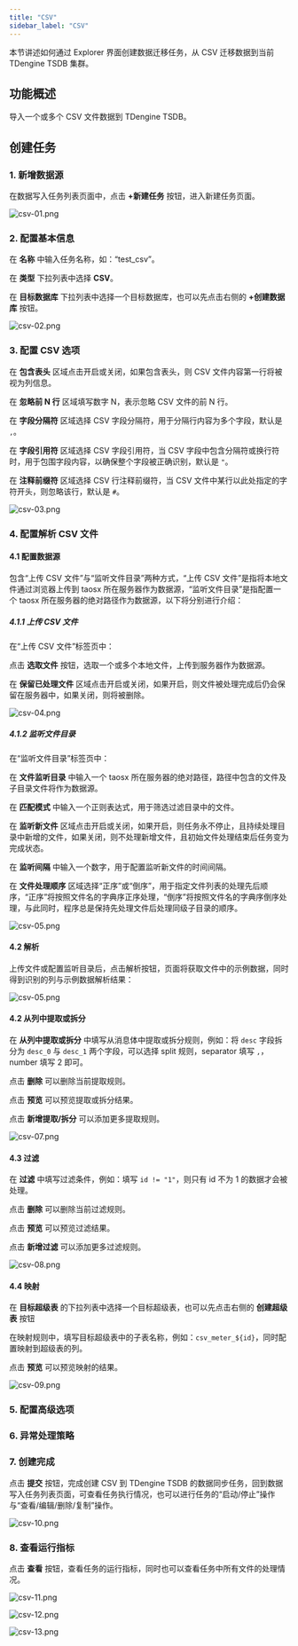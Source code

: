 ```yaml
---
title: "CSV"
sidebar_label: "CSV"
---
```

本节讲述如何通过 Explorer 界面创建数据迁移任务，从 CSV 迁移数据到当前 TDengine TSDB 集群。

## 功能概述
导入一个或多个 CSV 文件数据到 TDengine TSDB。

## 创建任务
### 1. 新增数据源
在数据写入任务列表页面中，点击 **+新建任务** 按钮，进入新建任务页面。

![csv-01.png](./csv-01.png)

### 2. 配置基本信息
在 **名称** 中输入任务名称，如：“test_csv”。

在 **类型** 下拉列表中选择 **CSV**。

在 **目标数据库** 下拉列表中选择一个目标数据库，也可以先点击右侧的 **+创建数据库** 按钮。

![csv-02.png](./csv-02.png)

### 3. 配置 CSV 选项
在 **包含表头** 区域点击开启或关闭，如果包含表头，则 CSV 文件内容第一行将被视为列信息。

在 **忽略前 N 行** 区域填写数字 N，表示忽略 CSV 文件的前 N 行。

在 **字段分隔符** 区域选择 CSV 字段分隔符，用于分隔行内容为多个字段，默认是 `,`。

在 **字段引用符** 区域选择 CSV 字段引用符，当 CSV 字段中包含分隔符或换行符时，用于包围字段内容，以确保整个字段被正确识别，默认是 `"`。

在 **注释前缀符** 区域选择 CSV 行注释前缀符，当 CSV 文件中某行以此处指定的字符开头，则忽略该行，默认是 `#`。

![csv-03.png](./csv-03.png)

### 4. 配置解析 CSV 文件

#### 4.1 配置数据源

包含“上传 CSV 文件”与“监听文件目录”两种方式，“上传 CSV 文件”是指将本地文件通过浏览器上传到 taosx 所在服务器作为数据源，“监听文件目录”是指配置一个 taosx 所在服务器的绝对路径作为数据源，以下将分别进行介绍：

##### 4.1.1 上传 CSV 文件

在“上传 CSV 文件”标签页中：

点击 **选取文件** 按钮，选取一个或多个本地文件，上传到服务器作为数据源。

在 **保留已处理文件** 区域点击开启或关闭，如果开启，则文件被处理完成后仍会保留在服务器中，如果关闭，则将被删除。

![csv-04.png](./csv-04.png)

##### 4.1.2 监听文件目录

在“监听文件目录”标签页中：

在 **文件监听目录** 中输入一个 taosx 所在服务器的绝对路径，路径中包含的文件及子目录文件将作为数据源。

在 **匹配模式** 中输入一个正则表达式，用于筛选过滤目录中的文件。

在 **监听新文件** 区域点击开启或关闭，如果开启，则任务永不停止，且持续处理目录中新增的文件，如果关闭，则不处理新增文件，且初始文件处理结束后任务变为完成状态。

在 **监听间隔** 中输入一个数字，用于配置监听新文件的时间间隔。

在 **文件处理顺序** 区域选择“正序”或“倒序”，用于指定文件列表的处理先后顺序，“正序”将按照文件名的字典序正序处理，“倒序”将按照文件名的字典序倒序处理，与此同时，程序总是保持先处理文件后处理同级子目录的顺序。

![csv-05.png](./csv-05.png)

#### 4.2 解析

上传文件或配置监听目录后，点击解析按钮，页面将获取文件中的示例数据，同时得到识别的列与示例数据解析结果：

![csv-05.png](./csv-06.png)

#### 4.2 从列中提取或拆分

在 **从列中提取或拆分** 中填写从消息体中提取或拆分规则，例如：将 `desc` 字段拆分为 `desc_0` 与 `desc_1` 两个字段，可以选择 split 规则，separator 填写 `,`，number 填写 2 即可。

点击 **删除** 可以删除当前提取规则。

点击 **预览** 可以预览提取或拆分结果。

点击 **新增提取/拆分** 可以添加更多提取规则。

![csv-07.png](./csv-07.png)

#### 4.3 过滤

在 **过滤** 中填写过滤条件，例如：填写 `id != "1"`，则只有 id 不为 1 的数据才会被处理。

点击 **删除** 可以删除当前过滤规则。

点击 **预览** 可以预览过滤结果。

点击 **新增过滤** 可以添加更多过滤规则。

![csv-08.png](./csv-08.png)

#### 4.4 映射

在 **目标超级表** 的下拉列表中选择一个目标超级表，也可以先点击右侧的 **创建超级表** 按钮

在映射规则中，填写目标超级表中的子表名称，例如：`csv_meter_${id}`，同时配置映射到超级表的列。

点击 **预览** 可以预览映射的结果。

![csv-09.png](./csv-09.png)

### 5. 配置高级选项


<AdvancedOptions/>

### 6. 异常处理策略


<Contributing />

### 7. 创建完成

点击 **提交** 按钮，完成创建 CSV 到 TDengine TSDB 的数据同步任务，回到数据写入任务列表页面，可查看任务执行情况，也可以进行任务的“启动/停止”操作与“查看/编辑/删除/复制”操作。

![csv-10.png](./csv-10.png)

### 8. 查看运行指标

点击 **查看** 按钮，查看任务的运行指标，同时也可以查看任务中所有文件的处理情况。

![csv-11.png](./csv-11.png)

![csv-12.png](./csv-12.png)

![csv-13.png](./csv-13.png)